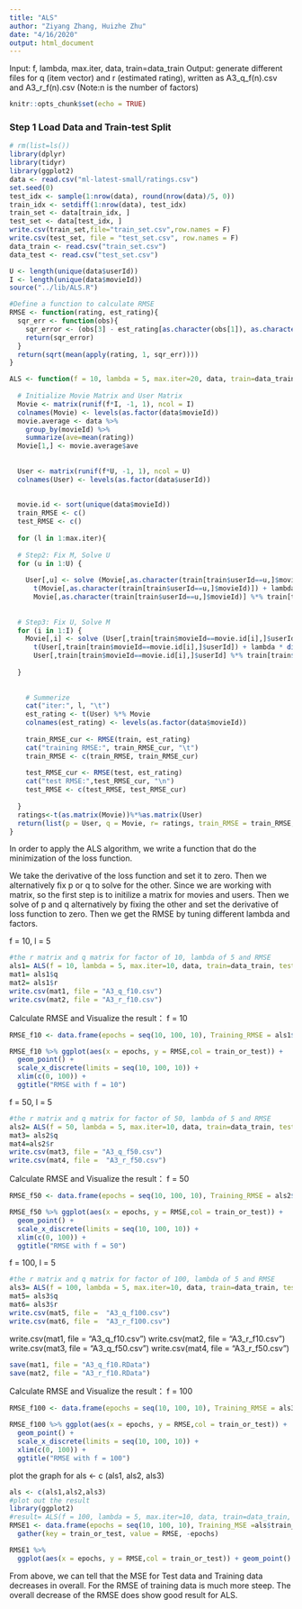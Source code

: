 ---
title: "ALS"
author: "Ziyang Zhang, Huizhe Zhu"
date: "4/16/2020"
output: html_document
---

Input: f, lambda, max.iter, data, train=data_train
Output: generate different files for q (item vector) and r (estimated rating), written as A3_q_f(n).csv and A3_r_f(n).csv   (Note:n is the number of factors)


```{r setup, include=FALSE}
knitr::opts_chunk$set(echo = TRUE)
```


### Step 1 Load Data and Train-test Split
```{r}
# rm(list=ls())
library(dplyr)
library(tidyr)
library(ggplot2)
data <- read.csv("ml-latest-small/ratings.csv")
set.seed(0)
test_idx <- sample(1:nrow(data), round(nrow(data)/5, 0))
train_idx <- setdiff(1:nrow(data), test_idx)
train_set <- data[train_idx, ]
test_set <- data[test_idx, ]
write.csv(train_set,file="train_set.csv",row.names = F)
write.csv(test_set, file = "test_set.csv", row.names = F)
data_train <- read.csv("train_set.csv")
data_test <- read.csv("test_set.csv")
```

```{r}
U <- length(unique(data$userId))
I <- length(unique(data$movieId))
source("../lib/ALS.R")
```

```{r}
#Define a function to calculate RMSE
RMSE <- function(rating, est_rating){
  sqr_err <- function(obs){
    sqr_error <- (obs[3] - est_rating[as.character(obs[1]), as.character(obs[2])])^2
    return(sqr_error)
  }
  return(sqrt(mean(apply(rating, 1, sqr_err))))  
}

ALS <- function(f = 10, lambda = 5, max.iter=20, data, train=data_train, test=data_test) {
  
  # Initialize Movie Matrix and User Matrix
  Movie <- matrix(runif(f*I, -1, 1), ncol = I)
  colnames(Movie) <- levels(as.factor(data$movieId))
  movie.average <- data %>% 
    group_by(movieId) %>% 
    summarize(ave=mean(rating))
  Movie[1,] <- movie.average$ave
  
  
  User <- matrix(runif(f*U, -1, 1), ncol = U) 
  colnames(User) <- levels(as.factor(data$userId))
  
  
  movie.id <- sort(unique(data$movieId))
  train_RMSE <- c()
  test_RMSE <- c()
  
  for (l in 1:max.iter){
  
  # Step2: Fix M, Solve U
  for (u in 1:U) {
    
    User[,u] <- solve (Movie[,as.character(train[train$userId==u,]$movieId)] %*%
      t(Movie[,as.character(train[train$userId==u,]$movieId)]) + lambda * diag(f)) %*%
      Movie[,as.character(train[train$userId==u,]$movieId)] %*% train[train$userId==u,]$rating}
    
    
  # Step3: Fix U, Solve M  
  for (i in 1:I) {
    Movie[,i] <- solve (User[,train[train$movieId==movie.id[i],]$userId] %*% 
      t(User[,train[train$movieId==movie.id[i],]$userId]) + lambda * diag(f)) %*%
      User[,train[train$movieId==movie.id[i],]$userId] %*% train[train$movieId==movie.id[i],]$rating
    
  }
    
    
    # Summerize
    cat("iter:", l, "\t")
    est_rating <- t(User) %*% Movie 
    colnames(est_rating) <- levels(as.factor(data$movieId))
    
    train_RMSE_cur <- RMSE(train, est_rating)
    cat("training RMSE:", train_RMSE_cur, "\t")
    train_RMSE <- c(train_RMSE, train_RMSE_cur)
    
    test_RMSE_cur <- RMSE(test, est_rating)
    cat("test RMSE:",test_RMSE_cur, "\n")
    test_RMSE <- c(test_RMSE, test_RMSE_cur)
    
  } 
  ratings<-t(as.matrix(Movie))%*%as.matrix(User)
  return(list(p = User, q = Movie, r= ratings, train_RMSE = train_RMSE, test_RMSE = test_RMSE))
}
```

In order to apply the ALS algorithm, we write a function that do the minimization of the loss function. 

We take the derivative of the loss function and set it to zero. Then we alternatively fix p or q to solve for the other.  Since we are working with matrix, so the first step is to initilize a matrix for movies and users. Then we solve of p and q alternatively by fixing the other and set the derivative of loss function to zero. Then we get the RMSE by tuning different lambda and factors.

f = 10, l = 5
```{r}
#the r matrix and q matrix for factor of 10, lambda of 5 and RMSE
als1= ALS(f = 10, lambda = 5, max.iter=10, data, train=data_train, test=data_test)
mat1= als1$q
mat2= als1$r
write.csv(mat1, file = "A3_q_f10.csv")
write.csv(mat2, file = "A3_r_f10.csv")

```


Calculate RMSE and Visualize the result： f = 10 
```{r}
RMSE_f10 <- data.frame(epochs = seq(10, 100, 10), Training_RMSE = als1$train_RMSE, Test_RMSE = als1$test_RMSE) %>% gather(key = train_or_test, value = RMSE, -epochs)

RMSE_f10 %>% ggplot(aes(x = epochs, y = RMSE,col = train_or_test)) + 
  geom_point() + 
  scale_x_discrete(limits = seq(10, 100, 10)) + 
  xlim(c(0, 100)) + 
  ggtitle("RMSE with f = 10") 
```



f = 50, l = 5
```{r}
#the r matrix and q matrix for factor of 50, lambda of 5 and RMSE
als2= ALS(f = 50, lambda = 5, max.iter=10, data, train=data_train, test=data_test)
mat3= als2$q
mat4=als2$r
write.csv(mat3, file = "A3_q_f50.csv")
write.csv(mat4, file =  "A3_r_f50.csv")
```

Calculate RMSE and Visualize the result： f = 50 
```{r}
RMSE_f50 <- data.frame(epochs = seq(10, 100, 10), Training_RMSE = als2$train_RMSE, Test_RMSE = als2$test_RMSE) %>% gather(key = train_or_test, value = RMSE, -epochs)

RMSE_f50 %>% ggplot(aes(x = epochs, y = RMSE,col = train_or_test)) + 
  geom_point() + 
  scale_x_discrete(limits = seq(10, 100, 10)) + 
  xlim(c(0, 100)) + 
  ggtitle("RMSE with f = 50") 
```


f = 100, l = 5
```{r}
#the r matrix and q matrix for factor of 100, lambda of 5 and RMSE
als3= ALS(f = 100, lambda = 5, max.iter=10, data, train=data_train, test=data_test)
mat5= als3$q
mat6= als3$r
write.csv(mat5, file =  "A3_q_f100.csv")
write.csv(mat6, file =  "A3_r_f100.csv")
```
write.csv(mat1, file = "A3_q_f10.csv")
write.csv(mat2, file = "A3_r_f10.csv")
write.csv(mat3, file = "A3_q_f50.csv")
write.csv(mat4, file =  "A3_r_f50.csv")

```{r}
save(mat1, file = "A3_q_f10.RData")
save(mat2, file = "A3_r_f10.RData")

```

Calculate RMSE and Visualize the result： f = 100
```{r}
RMSE_f100 <- data.frame(epochs = seq(10, 100, 10), Training_RMSE = als3$train_RMSE, Test_RMSE = als3$test_RMSE) %>% gather(key = train_or_test, value = RMSE, -epochs)

RMSE_f100 %>% ggplot(aes(x = epochs, y = RMSE,col = train_or_test)) + 
  geom_point() + 
  scale_x_discrete(limits = seq(10, 100, 10)) + 
  xlim(c(0, 100)) + 
  ggtitle("RMSE with f = 100") 
```



plot the graph for als  <- c (als1, als2, als3)
```{r}
als <- c(als1,als2,als3)
#plot out the result
library(ggplot2)
#result= ALS(f = 100, lambda = 5, max.iter=10, data, train=data_train, test=data_test)
RMSE1 <- data.frame(epochs = seq(10, 100, 10), Training_MSE =als$train_RMSE, Test_MSE = als$test_RMSE) %>% 
  gather(key = train_or_test, value = RMSE, -epochs)

RMSE1 %>% 
  ggplot(aes(x = epochs, y = RMSE,col = train_or_test)) + geom_point() + scale_x_discrete(limits = seq(10, 100, 10)) + xlim(c(0, 100))
```

From above, we can tell that the MSE for Test data and Training data decreases in overall. For the RMSE of training data is much more steep. The overall decrease of the RMSE does show good result for ALS. 
